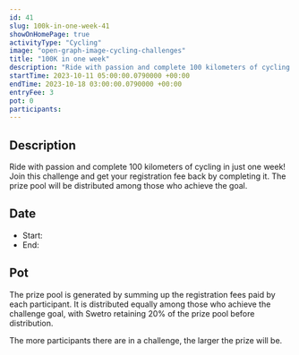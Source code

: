 ```yaml
---
id: 41
slug: 100k-in-one-week-41
showOnHomePage: true
activityType: "Cycling"
image: "open-graph-image-cycling-challenges"
title: "100K in one week"
description: "Ride with passion and complete 100 kilometers of cycling in just one week! Join this challenge and get your registration fee back by completing it. The prize pool will be distributed among those who achieve the goal."
startTime: 2023-10-11 05:00:00.0790000 +00:00
endTime: 2023-10-18 03:00:00.0790000 +00:00
entryFee: 3
pot: 0
participants:
---
```



## Description

Ride with passion and complete 100 kilometers of cycling in just one week! Join this challenge and get your registration fee back by completing it. The prize pool will be distributed among those who achieve the goal.

## Date

- Start: <LocalDate dateUtc={frontmatter.startTime} client:load />
- End: <LocalDate dateUtc={frontmatter.endTime} client:load />

## Pot

The prize pool is generated by summing up the registration fees paid by each participant. It is distributed equally among those who achieve the challenge goal, with Swetro retaining 20% of the prize pool before distribution.

The more participants there are in a challenge, the larger the prize will be.

